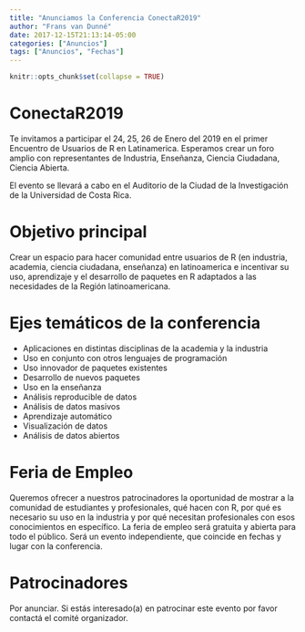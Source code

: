 ```yaml
---
title: "Anunciamos la Conferencia ConectaR2019"
author: "Frans van Dunné"
date: 2017-12-15T21:13:14-05:00
categories: ["Anuncios"]
tags: ["Anuncios", "Fechas"]
---
```


```r
knitr::opts_chunk$set(collapse = TRUE)
```

# ConectaR2019


Te invitamos a participar el 24, 25, 26 de Enero del 2019 en el primer Encuentro de Usuarios de R en Latinamerica. Esperamos crear un foro amplio con representantes de  Industria, Enseñanza, Ciencia Ciudadana, Ciencia Abierta.

El evento se llevará a cabo en el Auditorio de la Ciudad de la Investigación de la Universidad de Costa Rica.

# Objetivo principal


Crear un espacio para hacer comunidad entre usuarios de R (en industria, academia, ciencia ciudadana, enseñanza) en latinoamerica e incentivar su uso, aprendizaje y el desarrollo de paquetes en R adaptados a las necesidades de la Región latinoamericana.


# Ejes temáticos de la conferencia

 - Aplicaciones en distintas disciplinas de la academia y la industria
 - Uso en conjunto con otros lenguajes de programación
 - Uso innovador de paquetes existentes
 - Desarrollo de nuevos paquetes
 - Uso en la enseñanza
 - Análisis reproducible de datos
 - Análisis de datos masivos
 - Aprendizaje automático
 - Visualización de datos
 - Análisis de datos abiertos


# Feria de Empleo

Queremos ofrecer a nuestros patrocinadores la oportunidad de mostrar a la comunidad de estudiantes y profesionales, qué hacen con R, por qué es necesario su uso en la industria y por qué necesitan profesionales con esos conocimientos en específico. La feria de empleo será gratuita y abierta para todo el público. Será un evento independiente, que coincide en fechas y lugar con la conferencia. 


# Patrocinadores

Por anunciar. Si estás interesado(a) en patrocinar este evento por favor contactá el comité organizador.

